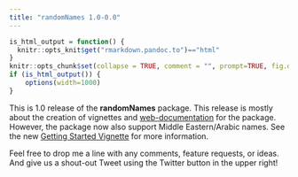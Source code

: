 ```yaml
---
title: "randomNames 1.0-0.0"
---
```


```r
is_html_output = function() {
  knitr::opts_knit$get("rmarkdown.pandoc.to")=="html"
}
knitr::opts_chunk$set(collapse = TRUE, comment = "", prompt=TRUE, fig.dpi = 96)
if (is_html_output()) {
    options(width=1000)
}
```


This is 1.0 release of the **randomNames** package. This release is mostly about the creation of vignettes and
[web-documentation](https://CenterForAssessment.github.io/randomNames) for the package. However, the package now
also support Middle Eastern/Arabic names. See the new
[Getting Started Vignette](https://centerforassessment.github.io/randomNames/articles/randomNames.html) for more information.

Feel free to drop me a line with any comments, feature requests, or ideas. And give us a shout-out Tweet using the Twitter button in the upper right!
